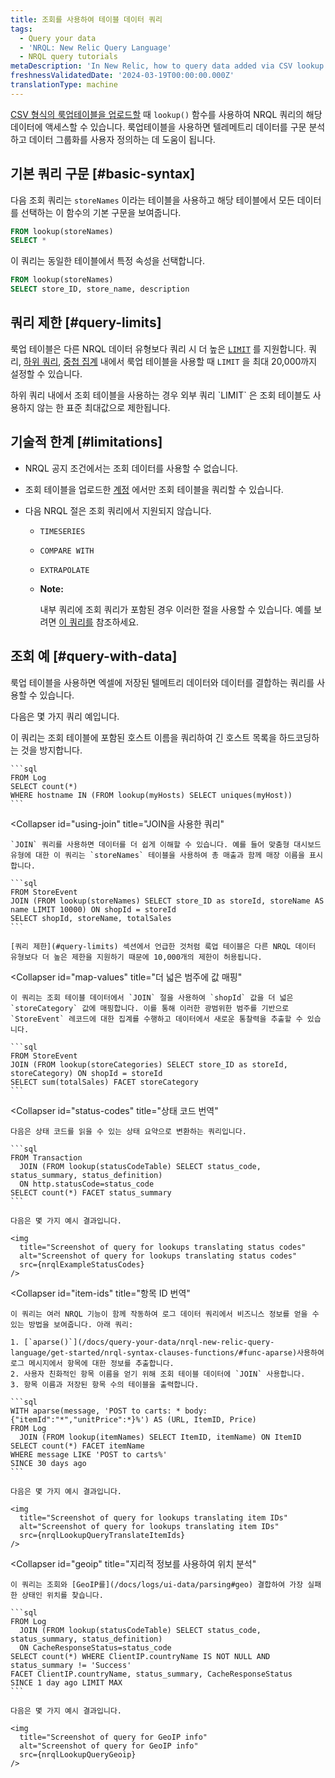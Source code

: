 ```yaml
---
title: 조회를 사용하여 테이블 데이터 쿼리
tags:
  - Query your data
  - 'NRQL: New Relic Query Language'
  - NRQL query tutorials
metaDescription: 'In New Relic, how to query data added via CSV lookup tables.'
freshnessValidatedDate: '2024-03-19T00:00:00.000Z'
translationType: machine
---
```





[CSV 형식의 룩업테이블을 업로드할](/docs/logs/ui-data/lookup-tables-ui) 때 `lookup()` 함수를 사용하여 NRQL 쿼리의 해당 데이터에 액세스할 수 있습니다. 룩업테이블을 사용하면 텔레메트리 데이터를 구문 분석하고 데이터 그룹화를 사용자 정의하는 데 도움이 됩니다.

## 기본 쿼리 구문 [#basic-syntax]

다음 조회 쿼리는 `storeNames` 이라는 테이블을 사용하고 해당 테이블에서 모든 데이터를 선택하는 이 함수의 기본 구문을 보여줍니다.

```sql
FROM lookup(storeNames)
SELECT *
```

이 쿼리는 동일한 테이블에서 특정 속성을 선택합니다.

```sql
FROM lookup(storeNames)
SELECT store_ID, store_name, description
```

## 쿼리 제한 [#query-limits]

룩업 테이블은 다른 NRQL 데이터 유형보다 쿼리 시 더 높은 [`LIMIT`](/docs/query-your-data/nrql-new-relic-query-language/get-started/nrql-syntax-clauses-functions/#sel-limit) 를 지원합니다. 쿼리, [하위 쿼리](/docs/query-your-data/nrql-new-relic-query-language/get-started/subqueries-in-nrql/), [중첩 집계](/docs/query-your-data/nrql-new-relic-query-language/nrql-query-tutorials/nested-aggregation-make-ordered-computations-single-query/) 내에서 룩업 테이블을 사용할 때 `LIMIT` 을 최대 20,000까지 설정할 수 있습니다.

<Callout variant="tip">
  하위 쿼리 내에서 조회 테이블을 사용하는 경우 외부 쿼리 `LIMIT` 은 조회 테이블도 사용하지 않는 한 표준 최대값으로 제한됩니다.
</Callout>

## 기술적 한계 [#limitations]

* NRQL 공지 조건에서는 조회 데이터를 사용할 수 없습니다.

* 조회 테이블을 업로드한 [계정](/docs/accounts/accounts-billing/account-structure/new-relic-account-structure/#organization-accounts) 에서만 조회 테이블을 쿼리할 수 있습니다.

* 다음 NRQL 절은 조회 쿼리에서 지원되지 않습니다.

  * `TIMESERIES`

  * `COMPARE WITH`

  * `EXTRAPOLATE`

  * <DoNotTranslate>**Note:**</DoNotTranslate>

    내부 쿼리에 조회 쿼리가 포함된 경우 이러한 절을 사용할 수 있습니다. 예를 보려면 [이 쿼리를](#item-ids) 참조하세요.

## 조회 예 [#query-with-data]

룩업 테이블을 사용하면 엑셀에 저장된 텔메트리 데이터와 데이터를 결합하는 쿼리를 사용할 수 있습니다.

다음은 몇 가지 쿼리 예입니다.

<CollapserGroup>
  <Collapser
    id="avoid-hardcording"
    title="긴 호스트 목록을 하드코딩하지 마십시오."
  >
    이 쿼리는 조회 테이블에 포함된 호스트 이름을 쿼리하여 긴 호스트 목록을 하드코딩하는 것을 방지합니다.

    ```sql
    FROM Log
    SELECT count(*)
    WHERE hostname IN (FROM lookup(myHosts) SELECT uniques(myHost))
    ```
  </Collapser>

  <Collapser
    id="using-join"
    title="JOIN을 사용한 쿼리"
  >
    `JOIN` 쿼리를 사용하면 데이터를 더 쉽게 이해할 수 있습니다. 예를 들어 맞춤형 대시보드 유형에 대한 이 쿼리는 `storeNames` 테이블을 사용하여 총 매출과 함께 매장 이름을 표시합니다.

    ```sql
    FROM StoreEvent
    JOIN (FROM lookup(storeNames) SELECT store_ID as storeId, storeName AS name LIMIT 10000) ON shopId = storeId
    SELECT shopId, storeName, totalSales
    ```

    [쿼리 제한](#query-limits) 섹션에서 언급한 것처럼 룩업 테이블은 다른 NRQL 데이터 유형보다 더 높은 제한을 지원하기 때문에 10,000개의 제한이 허용됩니다.
  </Collapser>

  <Collapser
    id="map-values"
    title="더 넓은 범주에 값 매핑"
  >
    이 쿼리는 조회 테이블 데이터에서 `JOIN` 절을 사용하여 `shopId` 값을 더 넓은 `storeCategory` 값에 매핑합니다. 이를 통해 이러한 광범위한 범주를 기반으로 `StoreEvent` 레코드에 대한 집계를 수행하고 데이터에서 새로운 통찰력을 추출할 수 있습니다.

    ```sql
    FROM StoreEvent
    JOIN (FROM lookup(storeCategories) SELECT store_ID as storeId, storeCategory) ON shopId = storeId
    SELECT sum(totalSales) FACET storeCategory
    ```
  </Collapser>

  <Collapser
    id="status-codes"
    title="상태 코드 번역"
  >
    다음은 상태 코드를 읽을 수 있는 상태 요약으로 변환하는 쿼리입니다.

    ```sql
    FROM Transaction
      JOIN (FROM lookup(statusCodeTable) SELECT status_code, status_summary, status_definition)
      ON http.statusCode=status_code
    SELECT count(*) FACET status_summary
    ```

    다음은 몇 가지 예시 결과입니다.

    <img
      title="Screenshot of query for lookups translating status codes"
      alt="Screenshot of query for lookups translating status codes"
      src={nrqlExampleStatusCodes}
    />
  </Collapser>

  <Collapser
    id="item-ids"
    title="항목 ID 번역"
  >
    이 쿼리는 여러 NRQL 기능이 함께 작동하여 로그 데이터 쿼리에서 비즈니스 정보를 얻을 수 있는 방법을 보여줍니다. 아래 쿼리:

    1. [`aparse()`](/docs/query-your-data/nrql-new-relic-query-language/get-started/nrql-syntax-clauses-functions/#func-aparse)사용하여 로그 메시지에서 항목에 대한 정보를 추출합니다.
    2. 사용자 친화적인 항목 이름을 얻기 위해 조회 테이블 데이터에 `JOIN` 사용합니다.
    3. 항목 이름과 저장된 항목 수의 테이블을 출력합니다.

    ```sql
    WITH aparse(message, 'POST to carts: * body: {"itemId":"*","unitPrice":*}%') AS (URL, ItemID, Price)
    FROM Log
      JOIN (FROM lookup(itemNames) SELECT ItemID, itemName) ON ItemID
    SELECT count(*) FACET itemName
    WHERE message LIKE 'POST to carts%'
    SINCE 30 days ago
    ```

    다음은 몇 가지 예시 결과입니다.

    <img
      title="Screenshot of query for lookups translating item IDs"
      alt="Screenshot of query for lookups translating item IDs"
      src={nrqlLookupQueryTranslateItemIds}
    />
  </Collapser>

  <Collapser
    id="geoip"
    title="지리적 정보를 사용하여 위치 분석"
  >
    이 쿼리는 조회와 [GeoIP를](/docs/logs/ui-data/parsing#geo) 결합하여 가장 실패한 상태인 위치를 찾습니다.

    ```sql
    FROM Log
      JOIN (FROM lookup(statusCodeTable) SELECT status_code, status_summary, status_definition)
      ON CacheResponseStatus=status_code
    SELECT count(*) WHERE ClientIP.countryName IS NOT NULL AND status_summary != 'Success'
    FACET ClientIP.countryName, status_summary, CacheResponseStatus
    SINCE 1 day ago LIMIT MAX
    ```

    다음은 몇 가지 예시 결과입니다.

    <img
      title="Screenshot of query for GeoIP info"
      alt="Screenshot of query for GeoIP info"
      src={nrqlLookupQueryGeoip}
    />
  </Collapser>
</CollapserGroup>